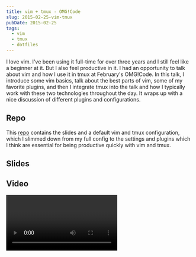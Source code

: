 ```yaml
---
title: vim + tmux - OMG!Code
slug: 2015-02-25-vim-tmux
pubDate: 2015-02-25
tags:
  - vim
  - tmux
  - dotfiles
---
```



I love vim. I've been using it full-time for over three years and I still feel like a beginner at it. But I also feel productive in it. I had an opportunity to talk about vim and how I use it in tmux at February's OMG!Code. In this talk, I introduce some vim basics, talk about the best parts of vim, some of my favorite plugins, and then I integrate tmux into the talk and how I typically work with these two technologies throughout the day. It wraps up with a nice discussion of different plugins and configurations.

## Repo

This [repo](https://github.com/nicknisi/vim-workshop) contains the slides and a default vim and tmux configuration, which I slimmed down from my full config to the settings and plugins which I think are essential for being productive quickly with vim and tmux.

## Slides

<div class="embedded-content">
  <script
    async
    class="speakerdeck-embed"
    data-id="95e1469e759f4affb420f6a7d90d6bfd"
    data-width="560"
    data-ratio="1.77777777777778"
    src="//speakerdeck.com/assets/embed.js"
  ></script>
</div>

## Video

<Video videoId="5r6yzFEXajQ" />
